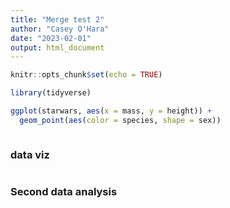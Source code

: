 ```yaml
---
title: "Merge test 2"
author: "Casey O'Hara"
date: "2023-02-01"
output: html_document
---
```


```r
knitr::opts_chunk$set(echo = TRUE)

library(tidyverse)
```

```r
ggplot(starwars, aes(x = mass, y = height)) +
  geom_point(aes(color = species, shape = sex))
```

```r

```

### data viz

```r

```

### Second data analysis

```r

```




